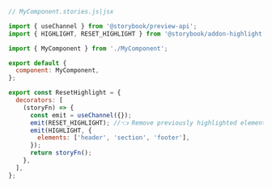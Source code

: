 ```js
// MyComponent.stories.js|jsx

import { useChannel } from '@storybook/preview-api';
import { HIGHLIGHT, RESET_HIGHLIGHT } from '@storybook/addon-highlight';

import { MyComponent } from './MyComponent';

export default {
  component: MyComponent,
};

export const ResetHighlight = {
  decorators: [
    (storyFn) => {
      const emit = useChannel({});
      emit(RESET_HIGHLIGHT); //👈 Remove previously highlighted elements
      emit(HIGHLIGHT, {
        elements: ['header', 'section', 'footer'],
      });
      return storyFn();
    },
  ],
};
```
